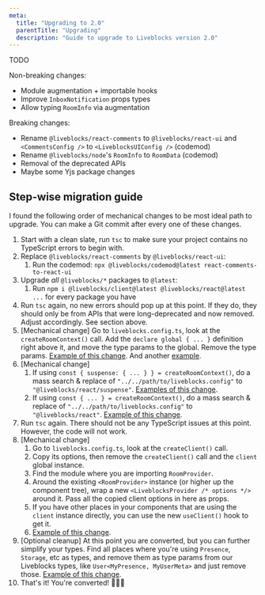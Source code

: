 ```yaml
---
meta:
  title: "Upgrading to 2.0"
  parentTitle: "Upgrading"
  description: "Guide to upgrade to Liveblocks version 2.0"
---
```


TODO

Non-breaking changes:

- Module augmentation + importable hooks
- Improve `InboxNotification` props types
- Allow typing `RoomInfo` via augmentation

Breaking changes:

- Rename `@liveblocks/react-comments` to `@liveblocks/react-ui` and
  `<CommentsConfig />` to `<LiveblocksUIConfig />` (codemod)
- Rename `@liveblocks/node`'s `RoomInfo` to `RoomData` (codemod)
- Removal of the deprecated APIs
- Maybe some Yjs package changes

## Step-wise migration guide

I found the following order of mechanical changes to be most ideal path to
upgrade. You can make a Git commit after every one of these changes.

1. Start with a clean slate, run `tsc` to make sure your project contains no
   TypeScript errors to begin with.
1. Replace `@liveblocks/react-comments` by `@liveblocks/react-ui`:
   1. Run the codemod:
      `npx @liveblocks/codemod@latest react-comments-to-react-ui`
1. Upgrade _all_ `@liveblocks/*` packages to `@latest`:
   1. Run `npm i @liveblocks/client@latest @liveblocks/react@latest ...` for
      every package you have
1. Run `tsc` again, no new errors should pop up at this point. If they do, they
   should only be from APIs that were long-deprecated and now removed. Adjust
   accordingly. See section above.
1. [Mechanical change] Go to `liveblocks.config.ts`, look at the
   `createRoomContext()` call. Add the `declare global { ... }` definition right
   above it, and move the type params to the global. Remove the type params.
   [Example of this change](https://github.com/liveblocks/liveblocks/commit/da750d4ac9e88d812c0fb612ce18f02920d65463).
   And another
   [example](https://github.com/liveblocks/liveblocks/commit/1c14e6e553463538d722b0b91baacc2aa4ff3267).
1. [Mechanical change]
   1. If using `const { suspense: { ... } } = createRoomContext()`, do a mass
      search & replace of `"../../path/to/liveblocks.config"` to
      `"@liveblocks/react/suspense"`.
      [Examples of this change](https://github.com/liveblocks/liveblocks/commit/9e6fd25f21e1bcbc4e625161f8d33ce6aaafb0ab).
   1. If using `const { ... } = createRoomContext()`, do a mass search & replace
      of `"../../path/to/liveblocks.config"` to `"@liveblocks/react"`.
      [Example of this change](https://github.com/liveblocks/liveblocks/commit/adc5692b072ef291082c2e1a22e77eb30c2b1667).
1. Run `tsc` again. There should not be any TypeScript issues at this point.
   However, the code will not work.
1. [Mechanical change]
   1. Go to `liveblocks.config.ts`, look at the `createClient()` call.
   1. Copy its options, then remove the `createClient()` call and the `client`
      global instance.
   1. Find the module where you are importing `RoomProvider`.
   1. Around the existing `<RoomProvider>` instance (or higher up the component
      tree), wrap a new `<LiveblocksProvider /* options */>` around it. Pass all
      the copied client options in here as props.
   1. If you have other places in your components that are using the `client`
      instance directly, you can use the new `useClient()` hook to get it.
   1. [Example of this change](https://github.com/liveblocks/liveblocks/commit/414f83c655ec5c5b5e045ab970423fb2ef79c50f).
1. [Optional cleanup] At this point you are converted, but you can further
   simplify your types. Find all places where you're using `Presence`,
   `Storage`, etc as types, and remove them as type params from our Liveblocks
   types, like `User<MyPresence, MyUserMeta>` and just remove those.
   [Example of this change](https://github.com/liveblocks/liveblocks/commit/d079a0056a792c15c752dcd581ee9cc264269b81).
1. That's it! You're converted! 🎉🎉🎉
